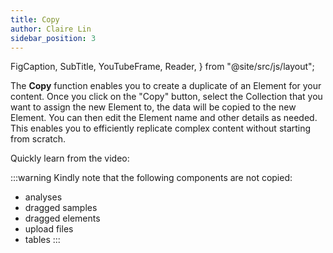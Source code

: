 ```yaml
---
title: Copy
author: Claire Lin
sidebar_position: 3
---
```


  FigCaption,
  SubTitle,
  YouTubeFrame,
  Reader,
} from "@site/src/js/layout";

<SubTitle text="Duplicate  an existing element to create a new one." />
<Reader text="User" />

The **Copy** function enables you to create a duplicate of an Element for your content. Once you click on the "Copy" button, select the Collection that you want to assign the new Element to, the data will be copied to the new Element. You can then edit the Element name and other details as needed. This enables you to efficiently replicate complex content without starting from scratch.

Quickly learn from the video:

<YouTubeFrame
  src="https://www.youtube-nocookie.com/embed/rARGgJHN-xQ"
  title="Copy Element"
/>
<FigCaption text="LabIMotion: User - Copy Element" />

:::warning
Kindly note that the following components are not copied:

- analyses
- dragged samples
- dragged elements
- upload files
- tables
  :::
